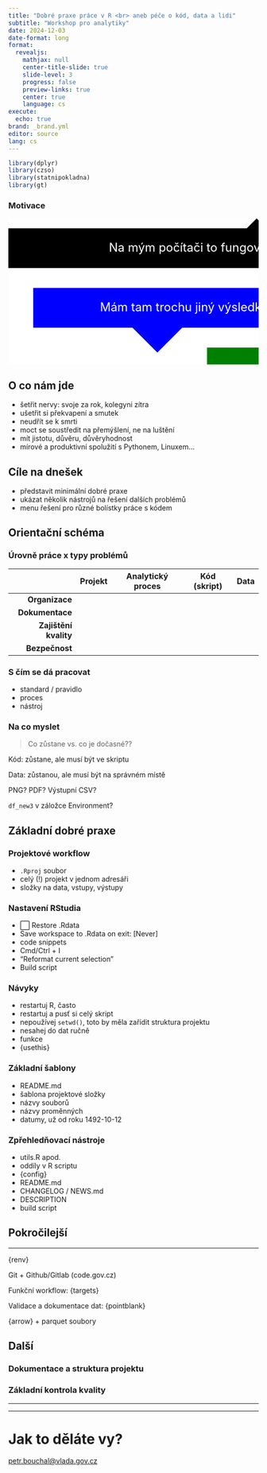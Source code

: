 ```yaml
---
title: "Dobré praxe práce v R <br> aneb péče o kód, data a lidi"
subtitle: "Workshop pro analytiky"
date: 2024-12-03
date-format: long
format: 
  revealjs:
    mathjax: null
    center-title-slide: true
    slide-level: 3
    progress: false
    preview-links: true
    center: true
    language: cs
execute:
  echo: true
brand: _brand.yml
editor: source
lang: cs
---
```


```r
library(dplyr)
library(czso)
library(statnipokladna)
library(gt)
```

### Motivace

<svg width="1200" height="700" xmlns="http://www.w3.org/2000/svg">
  <rect width="100%" height="100%" fill="white"/>
  <g>
    <polygon points="0,20 750,20 750,100 550,100 450,100 0,100" fill="redbrick"/>
    <polygon points="500,0 550,50 450,50" fill="redbrick"/>
    <text x="375" y="60" text-anchor="middle" alignment-baseline="middle" fill="white" font-size="24">Na mým počítači to fungovalo.</text>
  </g>
  <g>
    <polygon points="800,140 50,140 50,220 250,220 300,270 350,220 800,220" fill="blue"/>
    <text x="425" y="180" text-anchor="middle" alignment-baseline="middle" fill="white" font-size="24">Mám tam trochu jiný výsledky, nevíš proč?</text>
  </g>
  <g>
    <polygon points="400,260 1150,260 1150,340 950,340 850,340 400,340" fill="green"/>
    <polygon points="900,210 950,260 850,260" fill="green"/>
    <text x="775" y="300" text-anchor="middle" alignment-baseline="middle" fill="white" font-size="24">Pošleš mi ten skript? Na WhatsApp prosím.</text>
  </g>
  <g>
    <polygon points="0,380 750,380 750,460 550,460 0,460" fill="brown"/>
    <polygon points="750,420 800,440 750,460" fill="brown"/>
    <text x="375" y="420" text-anchor="middle" alignment-baseline="middle" fill="white" font-size="24">Hele, a co musím pustit znova, aby se mi to aktualizovalo?</text>
  </g>
  <g>
    <polygon points="800,500 50,500 50,580 250,580 300,630 350,580 800,580" fill="purple"/>
    <text x="425" y="540" text-anchor="middle" alignment-baseline="middle" fill="white" font-size="24">Vrchní se ptá, odkud se vzalo tohle číslo. Napiš mi to ASAP.</text>
  </g>
</svg>

## O co nám jde

- šetřit nervy: svoje za rok, kolegyni zítra
- ušetřit si překvapení a smutek
- neudřít se k smrti
- moct se soustředit na přemýšlení, ne na luštění
- mít jistotu, důvěru, důvěryhodnost
- mírové a produktivní spolužití s Pythonem, Linuxem...

## Cíle na dnešek

- představit minimální dobré praxe
- ukázat několik nástrojů na řešení dalších problémů
- menu řešení pro různé bolístky práce s kódem

## Orientační schéma

### Úrovně práce x typy problémů

| | Projekt | Analytický proces | Kód (skript) | Data | Práce v čas a s lidmi |
|----------:|:----------:|:----------:|:----------:|:----------:|
| **Organizace**    |          |          |          |          |
| **Dokumentace**    |          |          |          |          |
| **Zajištění kvality**    |          |          |          |          |
| **Bezpečnost**    |          |          |          |          |

### S čím se dá pracovat

- standard / pravidlo
- proces
- nástroj

### Na co myslet

> Co zůstane vs. co je dočasné??

Kód: zůstane, ale musí být ve skriptu

Data: zůstanou, ale musí být na správném místě

PNG? PDF? Výstupní CSV?

`df_new3` v záložce Environment?

## Základní dobré praxe

### Projektové workflow

- `.Rproj` soubor
- celý (!) projekt v jednom adresáři
- složky na data, vstupy, výstupy

### Nastavení RStudia

- ⬜ Restore .Rdata
- Save workspace to .Rdata on exit: [Never]
- code snippets
- Cmd/Ctrl + I
- "Reformat current selection"
- Build script

### Návyky

- restartuj R, často
- restartuj a pusť si celý skript
- nepoužívej `setwd()`, toto by měla zařídit struktura projektu
- nesahej do dat ručně
- funkce
- {usethis}

### Základní šablony

- README.md
- šablona projektové složky
- názvy souborů
- názvy proměnných
- datumy, už od roku 1492-10-12

### Zpřehledňovací nástroje

- utils.R apod.
- oddíly v R scriptu
- {config}
- README.md
- CHANGELOG / NEWS.md
- DESCRIPTION
- build script

## Pokročilejší

---

{renv}

Git + Github/Gitlab (code.gov.cz)

Funkční workflow: {targets}

Validace a dokumentace dat: {pointblank}

{arrow} + parquet soubory

## Další

### Dokumentace a struktura projektu

### Základní kontrola kvality

---

------------------------------------------------------------------------

# Jak to děláte vy?

[petr.bouchal\@vlada.gov.cz](mailto:petr.bouchal@vlada.gov.cz){.email}
